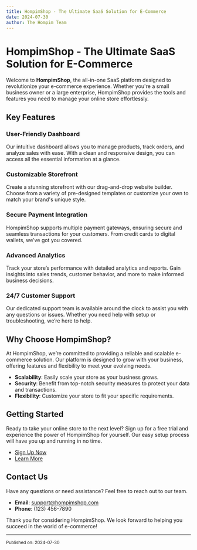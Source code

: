 ```yaml
---
title: HompimShop - The Ultimate SaaS Solution for E-Commerce
date: 2024-07-30
author: The Hompim Team
---
```


# HompimShop - The Ultimate SaaS Solution for E-Commerce

Welcome to **HompimShop**, the all-in-one SaaS platform designed to revolutionize your e-commerce experience. Whether you're a small business owner or a large enterprise, HompimShop provides the tools and features you need to manage your online store effortlessly.

## Key Features

### **User-Friendly Dashboard**

Our intuitive dashboard allows you to manage products, track orders, and analyze sales with ease. With a clean and responsive design, you can access all the essential information at a glance.

### **Customizable Storefront**

Create a stunning storefront with our drag-and-drop website builder. Choose from a variety of pre-designed templates or customize your own to match your brand's unique style.

### **Secure Payment Integration**

HompimShop supports multiple payment gateways, ensuring secure and seamless transactions for your customers. From credit cards to digital wallets, we’ve got you covered.

### **Advanced Analytics**

Track your store’s performance with detailed analytics and reports. Gain insights into sales trends, customer behavior, and more to make informed business decisions.

### **24/7 Customer Support**

Our dedicated support team is available around the clock to assist you with any questions or issues. Whether you need help with setup or troubleshooting, we’re here to help.

## Why Choose HompimShop?

At HompimShop, we’re committed to providing a reliable and scalable e-commerce solution. Our platform is designed to grow with your business, offering features and flexibility to meet your evolving needs.

-   **Scalability**: Easily scale your store as your business grows.
-   **Security**: Benefit from top-notch security measures to protect your data and transactions.
-   **Flexibility**: Customize your store to fit your specific requirements.

## Getting Started

Ready to take your online store to the next level? Sign up for a free trial and experience the power of HompimShop for yourself. Our easy setup process will have you up and running in no time.

-   [Sign Up Now](https://hompimshop.com/signup)
-   [Learn More](https://hompimshop.com/features)

## Contact Us

Have any questions or need assistance? Feel free to reach out to our team.

-   **Email**: support@hompimshop.com
-   **Phone**: (123) 456-7890

Thank you for considering HompimShop. We look forward to helping you succeed in the world of e-commerce!

---

<small>Published on: 2024-07-30</small>
